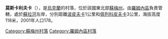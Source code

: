 {{coord|50|39|48|N|33|23|13|E|scale:100000|display=title}}

'''莫斯卡利夫卡'''（{{lang-uk|Москалівка}}），是[[烏克蘭|烏克蘭]]的村落，位於該國東北部[[蘇梅州|蘇梅州]]，由[[羅姆內區|羅姆內區]]負責管轄，處於[[蘇拉河_(第聶伯河支流)|蘇拉河]]左岸，分別距離[[波皮夫卡_(羅姆內區)|波皮夫卡]]1公里和[[佩列科皮夫卡_(羅姆內區)|佩列科皮夫卡]]3公里，海拔高度118米，2001年人口178。

{{DEFAULTSORT:Москалівка}}
[[Category:蘇梅州村落|Category:蘇梅州村落]]
[[Category:羅姆內區村落|Category:羅姆內區村落]]


{{Sumy-geo-stub}}